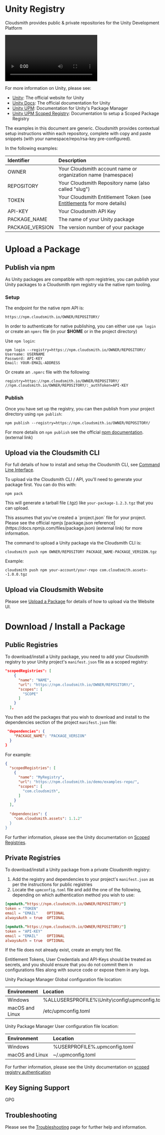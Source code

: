 
# Unity Registry

Cloudsmith provides public & private repositories for the Unity Development Platform

<Video wistiaId="bmlsjm03zo"></Video>

For more information on Unity, please see:

- [Unity](https://unity.com/): The official website for Unity
- [Unity Docs](https://docs.unity3d.com/Manual/index.html): The official documentation for Unity
- [Unity UPM](https://docs.unity3d.com/Manual/Packages.html): Documentation for Unity's Package Manager
- [Unity UPM Scoped Registry](https://docs.unity3d.com/Manual/upm-scoped.html): Documentation to setup a Scoped Package Registry

<Note variant="note" headline="Contextual Documentation">
The examples in this document are generic. Cloudsmith provides contextual setup instructions within each repository, complete with copy and paste snippets (with your namespace/repo/rsa-key pre-configured).
</Note>

In the following examples: 

| Identifier      | Description                                                                               |
| :-------------- | :---------------------------------------------------------------------------------------- |
| OWNER           | Your Cloudsmith account name or organization name (namespace)                             |
| REPOSITORY      | Your Cloudsmith Repository name (also called "slug")                                      |
| TOKEN           | Your Cloudsmith Entitlement Token (see [Entitlements](/software-distribution/entitlement-tokens) for more details) |
| API-KEY         | Your Cloudsmith API Key                                                                   |
| PACKAGE_NAME    | The name of your Unity package                                                            |
| PACKAGE_VERSION | The version number of your package                                                        |

# Upload a Package

## Publish via npm

As Unity packages are compatible with npm registries,  you can publish your Unity packages to a Cloudsmith npm registry via the native npm tooling.

### Setup

The endpoint for the native npm API is:

```
https://npm.cloudsmith.io/OWNER/REPOSITORY/
```

In order to authenticate for native publishing, you can either use `npm login` or create an `npmrc` file (in your **$HOME** or in the project directory)

Use `npm login`:

```shell
npm login --registry=https://npm.cloudsmith.io/OWNER/REPOSITORY/
Username: USERNAME
Password: API-KEY
Email: YOUR-EMAIL-ADDRESS
```

Or create an `.npmrc` file with the following:

```
registry=https://npm.cloudsmith.io/OWNER/REPOSITORY/
//npm.cloudsmith.io/OWNER/REPOSITORY/:_authToken=API-KEY
```

### Publish

Once you have set up the registry, you can then publish from your project directory using `npm publish`: 

```shell
npm publish --registry=https://npm.cloudsmith.io/OWNER/REPOSITORY/
```

For more details on `npm publish` see the official [npm documentation](https://docs.npmjs.com/cli/publish). (external link)

## Upload via the Cloudsmith CLI

For full details of how to install and setup the Cloudsmith CLI, see [Command Line Interface](/getting-started/cli).

To upload via the Cloudsmith CLI / API, you'll need to generate your package first. You can do this with:

```shell
npm pack
```

This will generate a tarball file (.tgz) like `your-package-1.2.3.tgz` that you can upload.

<Note variant="note" headline="Note">
This assumes that you've created a `project.json` file for your project. Please see the official npmjs [package.json reference](https://docs.npmjs.com/files/package.json) (external link) for more information.
</Note>

The command to upload a Unity package via the Cloudsmith CLI is: 

```shell
cloudsmith push npm OWNER/REPOSITORY PACKAGE_NAME-PACKAGE_VERSION.tgz
```

Example:

```shell
cloudsmith push npm your-account/your-repo com.cloudsmith.assets--1.0.0.tgz
```

## Upload via Cloudsmith Website

Please see [Upload a Package](/artifact-management/package-upload) for details of how to upload via the Website UI.

# Download / Install a Package

## Public Registries

To download/install a Unity package, you need to add your Cloudsmith registry to your Unity project's `manifest.json` file as a scoped registry: 

```json
"scopedRegistries": [
    {
      "name": "NAME",
      "url": "https://npm.cloudsmith.io/OWNER/REPOSITORY/",
      "scopes": [
        "SCOPE"
      ]
    }
  ],
```

You then add the packages that you wish to download and install to the dependencies section of the project `manifest.json` file: 

```json
 "dependencies": {
    "PACKAGE_NAME": "PACKAGE_VERSION"
  }
}
```

For example: 

```json
{
  "scopedRegistries": [
    {
      "name": "MyRegistry",
      "url": "https://npm.cloudsmith.io/demo/examples-repo/",
      "scopes": [
        "com.cloudsmith",
      ]
    }
  ],
  
  "dependencies": {
    "com.cloudsmith.assets": 1.1.2"
  }
}
```

For further information, please see the Unity documentation on [Scoped Registries](https://docs.unity3d.com/Manual/upm-scoped.html).

## Private Registries

To download/install a Unity package from a private Cloudsmith registry:

1. Add the registry and dependencies to your project's `manifest.json` as per the instructions for public registries 
2. Locate the `upmconfig.toml` file and add the one of the following, depending on which authentication method you wish to use:  

```toml Entitlement Token Auth
[npmAuth."https://npm.cloudsmith.io/OWNER/REPOSITORY/"]
token = "TOKEN"
email = "EMAIL"    OPTIONAL
alwaysAuth = true  OPTIONAL
```
```toml API Key Auth
[npmAuth."https://npm.cloudsmith.io/OWNER/REPOSITORY/"]
token = "API-KEY"
email = "EMAIL"    OPTIONAL
alwaysAuth = true  OPTIONAL
```

If the file does not already exist, create an empty text file.

<Note variant="warning" headline="Warning">
Entitlement Tokens, User Credentials and API-Keys should be treated as secrets, and you should ensure that you do not commit them in configurations files along with source code or expose them in any logs.
</Note>

Unity Package Manager Global configuration file location:

| Environment     | Location                                         |
| :-------------- | :----------------------------------------------- |
| Windows         | %ALLUSERSPROFILE%\\Unity\\config\\upmconfig.toml |
| macOS and Linux | /etc/upmconfig.toml                              |

Unity Package Manager User configuration file location:

| Environment     | Location                      |
| :-------------- | :---------------------------- |
| Windows         | %USERPROFILE%\.upmconfig.toml |
| macOS and Linux | ~/.upmconfig.toml             |

For further information, please see the Unity documentation on [scoped registry authentication](https://docs.unity3d.com/Manual/upm-config-scoped.html) 

## Key Signing Support

<span class="cs-tag cs-tag-blue">GPG</span>

## Troubleshooting

Please see the [Troubleshooting](/troubleshooting) page for further help and information.
